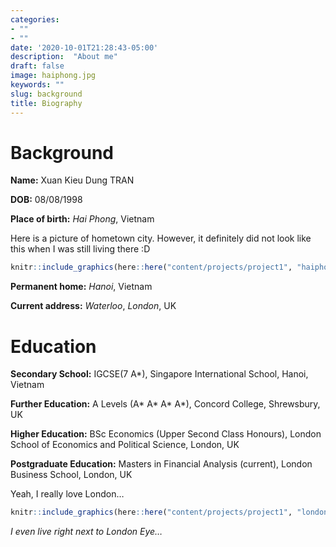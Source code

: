 ```yaml
---
categories:
- ""
- ""
date: '2020-10-01T21:28:43-05:00'
description:  "About me"
draft: false
image: haiphong.jpg
keywords: ""
slug: background
title: Biography
---
```



# Background

**Name:** Xuan Kieu Dung TRAN

**DOB:** 08/08/1998

**Place of birth:** *Hai Phong*, Vietnam

Here is a picture of hometown city. However, it definitely did not look like this when I was still living there :D




```r
knitr::include_graphics(here::here("content/projects/project1", "haiphong.jpg"), error = FALSE)
```



**Permanent home:** *Hanoi*, Vietnam

**Current address:** *Waterloo*, *London*, UK



# Education

**Secondary School:** IGCSE(7 A*), Singapore International School, Hanoi, Vietnam

**Further Education:** A Levels (A* A* A* A*), Concord College, Shrewsbury, UK

**Higher Education:** BSc Economics (Upper Second Class Honours), London School of Economics and Political Science, London, UK

**Postgraduate Education:** Masters in Financial Analysis (current), London Business School, London, UK

Yeah, I really love London...

```r
knitr::include_graphics(here::here("content/projects/project1", "london.jpg"), error = FALSE)
```

*I even live right next to London Eye...*